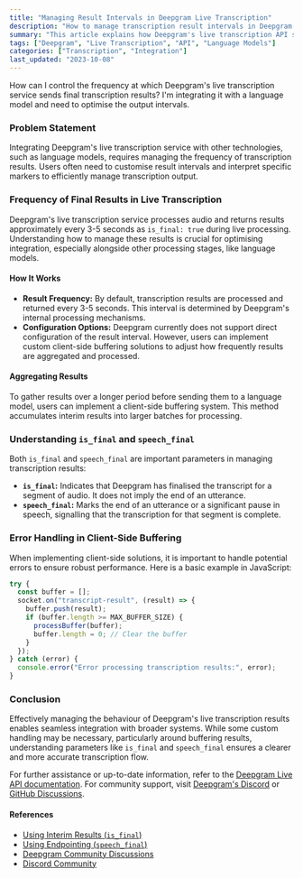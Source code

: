 ```yaml
---
title: "Managing Result Intervals in Deepgram Live Transcription"
description: "How to manage transcription result intervals in Deepgram's live speech-to-text API."
summary: "This article explains how Deepgram's live transcription API sends finalised transcription results every 3-5 seconds, and provides guidance on managing the output frequency when integrating with other services like language models."
tags: ["Deepgram", "Live Transcription", "API", "Language Models"]
categories: ["Transcription", "Integration"]
last_updated: "2023-10-08"
---
```


<CommunityQuestion>How can I control the frequency at which Deepgram's live transcription service sends final transcription results? I'm integrating it with a language model and need to optimise the output intervals.</CommunityQuestion>

### Problem Statement

Integrating Deepgram's live transcription service with other technologies, such as language models, requires managing the frequency of transcription results. Users often need to customise result intervals and interpret specific markers to efficiently manage transcription output.

### Frequency of Final Results in Live Transcription

Deepgram's live transcription service processes audio and returns results approximately every 3-5 seconds as `is_final: true` during live processing. Understanding how to manage these results is crucial for optimising integration, especially alongside other processing stages, like language models.

#### How It Works

- **Result Frequency:** By default, transcription results are processed and returned every 3-5 seconds. This interval is determined by Deepgram's internal processing mechanisms.
- **Configuration Options:** Deepgram currently does not support direct configuration of the result interval. However, users can implement custom client-side buffering solutions to adjust how frequently results are aggregated and processed.

#### Aggregating Results

To gather results over a longer period before sending them to a language model, users can implement a client-side buffering system. This method accumulates interim results into larger batches for processing.

### Understanding `is_final` and `speech_final`

Both `is_final` and `speech_final` are important parameters in managing transcription results:

- **`is_final`:** Indicates that Deepgram has finalised the transcript for a segment of audio. It does not imply the end of an utterance.
- **`speech_final`:** Marks the end of an utterance or a significant pause in speech, signalling that the transcription for that segment is complete.

### Error Handling in Client-Side Buffering

When implementing client-side solutions, it is important to handle potential errors to ensure robust performance. Here is a basic example in JavaScript:

```javascript
try {
  const buffer = [];
  socket.on("transcript-result", (result) => {
    buffer.push(result);
    if (buffer.length >= MAX_BUFFER_SIZE) {
      processBuffer(buffer);
      buffer.length = 0; // Clear the buffer
    }
  });
} catch (error) {
  console.error("Error processing transcription results:", error);
}
```

### Conclusion

Effectively managing the behaviour of Deepgram's live transcription results enables seamless integration with broader systems. While some custom handling may be necessary, particularly around buffering results, understanding parameters like `is_final` and `speech_final` ensures a clearer and more accurate transcription flow.

For further assistance or up-to-date information, refer to the [Deepgram Live API documentation](/reference/listen-live). For community support, visit [Deepgram's Discord](https://discord.gg/deepgram) or [GitHub Discussions](https://github.com/orgs/deepgram/discussions).

#### References
- [Using Interim Results (`is_final`)](/docs/understand-endpointing-interim-results#using-interim-results-is_final)
- [Using Endpointing (`speech_final`)](/docs/understand-endpointing-interim-results#using-endpointing-speech_final)
- [Deepgram Community Discussions](https://github.com/orgs/deepgram/discussions)
- [Discord Community](https://discord.gg/deepgram)